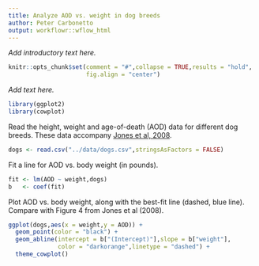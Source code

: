 ```yaml
---
title: Analyze AOD vs. weight in dog breeds
author: Peter Carbonetto
output: workflowr::wflow_html
---
```


*Add introductory text here.*

```r
knitr::opts_chunk$set(comment = "#",collapse = TRUE,results = "hold",
                      fig.align = "center")
```

*Add text here.*

```r
library(ggplot2)
library(cowplot)
```

Read the height, weight and age-of-death (AOD) data for different
dog breeds. These data accompany [Jones
et al, 2008][jones-2008].

```r
dogs <- read.csv("../data/dogs.csv",stringsAsFactors = FALSE)
```

Fit a line for AOD vs. body weight (in pounds).

```r
fit <- lm(AOD ~ weight,dogs)
b   <- coef(fit)
```

Plot AOD vs. body weight, along with the best-fit line (dashed, blue
line). Compare with Figure 4 from Jones et al (2008).

```r
ggplot(dogs,aes(x = weight,y = AOD)) +
  geom_point(color = "black") +
  geom_abline(intercept = b["(Intercept)"],slope = b["weight"],
              color = "darkorange",linetype = "dashed") +
  theme_cowplot()
```

[jones-2008]: doi.org/10.1534/genetics.108.087866

